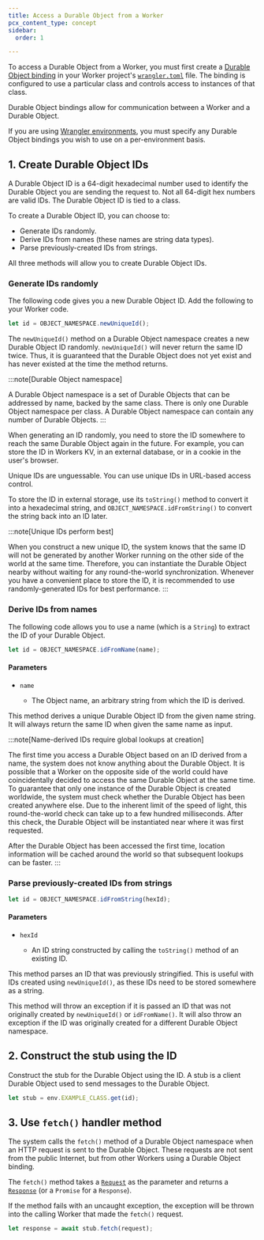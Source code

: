 ```yaml
---
title: Access a Durable Object from a Worker
pcx_content_type: concept
sidebar:
  order: 1

---
```



To access a Durable Object from a Worker, you must first create a [Durable Object binding](/workers/runtime-apis/bindings/) in your Worker project's [`wrangler.toml`](/workers/wrangler/configuration/#durable-objects) file. The binding is configured to use a particular class and controls access to instances of that class.

Durable Object bindings allow for communication between a Worker and a Durable Object.

If you are using [Wrangler environments](/workers/wrangler/environments/), you must specify any Durable Object bindings you wish to use on a per-environment basis.

## 1. Create Durable Object IDs

A Durable Object ID is a 64-digit hexadecimal number used to identify the Durable Object you are sending the request to. Not all 64-digit hex numbers are valid IDs. The Durable Object ID is tied to a class.

To create a Durable Object ID, you can choose to:

* Generate IDs randomly.
* Derive IDs from names (these names are string data types).
* Parse previously-created IDs from strings.

All three methods will allow you to create Durable Object IDs.

### Generate IDs randomly

The following code gives you a new Durable Object ID. Add the following to your Worker code.

```js
let id = OBJECT_NAMESPACE.newUniqueId();
```

The `newUniqueId()` method on a Durable Object namespace creates a new Durable Object ID randomly. `newUniqueId()` will never return the same ID twice. Thus, it is guaranteed that the Durable Object does not yet exist and has never existed at the time the method returns.

:::note[Durable Object namespace]

A Durable Object namespace is a set of Durable Objects that can be addressed by name, backed by the same class. There is only one Durable Object namespace per class. A Durable Object namespace can contain any number of Durable Objects.
:::

When generating an ID randomly, you need to store the ID somewhere to reach the same Durable Object again in the future. For example, you can store the ID in Workers KV, in an external database, or in a cookie in the user's browser.

Unique IDs are unguessable. You can use unique IDs in URL-based access control.

To store the ID in external storage, use its `toString()` method to convert it into a hexadecimal string, and `OBJECT_NAMESPACE.idFromString()` to convert the string back into an ID later.

:::note[Unique IDs perform best]

When you construct a new unique ID, the system knows that the same ID will not be generated by another Worker running on the other side of the world at the same time. Therefore, you can instantiate the Durable Object nearby without waiting for any round-the-world synchronization. Whenever you have a convenient place to store the ID, it is recommended to use randomly-generated IDs for best performance.
:::

### Derive IDs from names

The following code allows you to use a name (which is a `String`) to extract the ID of your Durable Object.

```js
let id = OBJECT_NAMESPACE.idFromName(name);
```

#### Parameters

* `name` <Type text='string' />
  * The Object name, an arbitrary string from which the ID is derived.

This method derives a unique Durable Object ID from the given name string. It will always return the same ID when given the same name as input.

:::note[Name-derived IDs require global lookups at creation]

The first time you access a Durable Object based on an ID derived from a name, the system does not know anything about the Durable Object. It is possible that a Worker on the opposite side of the world could have coincidentally decided to access the same Durable Object at the same time. To guarantee that only one instance of the Durable Object is created worldwide, the system must check whether the Durable Object has been created anywhere else. Due to the inherent limit of the speed of light, this round-the-world check can take up to a few hundred milliseconds. After this check, the Durable Object will be instantiated near where it was first requested.

After the Durable Object has been accessed the first time, location information will be cached around the world so that subsequent lookups can be faster.
:::

### Parse previously-created IDs from strings

```js
let id = OBJECT_NAMESPACE.idFromString(hexId);
```

#### Parameters

* `hexId` <Type text='string' />
  * An ID string constructed by calling the `toString()` method of an existing ID.

This method parses an ID that was previously stringified. This is useful with IDs created using `newUniqueId()`, as these IDs need to be stored somewhere as a string.

This method will throw an exception if it is passed an ID that was not originally created by `newUniqueId()` or `idFromName()`. It will also throw an exception if the ID was originally created for a different Durable Object namespace.

## 2. Construct the stub using the ID

Construct the stub for the Durable Object using the ID. A stub is a client Durable Object used to send messages to the Durable Object.

```js
let stub = env.EXAMPLE_CLASS.get(id);
```

## 3. Use `fetch()` handler method

The system calls the `fetch()` method of a Durable Object namespace when an HTTP request is sent to the Durable Object. These requests are not sent from the public Internet, but from other Workers using a Durable Object binding.

The `fetch()` method takes a [`Request`](/workers/runtime-apis/request/) as the parameter and returns a [`Response`](/workers/runtime-apis/response/) (or a `Promise` for a `Response`).

If the method fails with an uncaught exception, the exception will be thrown into the calling Worker that made the `fetch()` request.

```js
let response = await stub.fetch(request);
```
